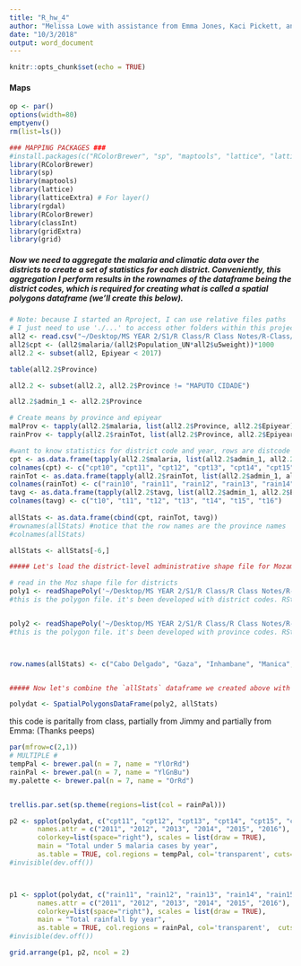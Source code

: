 ```yaml
---
title: "R_hw_4"
author: "Melissa Lowe with assistance from Emma Jones, Kaci Pickett, and Jammay Winslow"
date: "10/3/2018"
output: word_document
---
```


```r
knitr::opts_chunk$set(echo = TRUE)
```

#### **Maps**

```r

op <- par()
options(width=80)
emptyenv()
rm(list=ls())

### MAPPING PACKAGES ###
#install.packages(c("RColorBrewer", "sp", "maptools", "lattice", "latticeExtra", "rgdal"))
library(RColorBrewer)
library(sp)
library(maptools) 
library(lattice)
library(latticeExtra) # For layer()
library(rgdal)
library(RColorBrewer)
library(classInt)
library(gridExtra)
library(grid)
```

##### Now we need to aggregate the malaria and climatic data over the districts to create a set of statistics for each district. Conveniently, this aggregation I perform results in the rownames of the dataframe being the district codes, which is required for creating what is called a spatial polygons dataframe (we'll create this below).
```r
# Note: because I started an Rproject, I can use relative files paths
# I just need to use './...' to access other folders within this project now
all2 <- read.csv("~/Desktop/MS YEAR 2/S1/R Class/R Class Notes/R-Class/MozSyntheticMalaria.csv")
all2$cpt <- (all2$malaria/(all2$Population_UN*all2$u5weight))*1000
all2.2 <- subset(all2, Epiyear < 2017)

```

```r
table(all2.2$Province)

all2.2 <- subset(all2.2, all2.2$Province != "MAPUTO CIDADE")

all2.2$admin_1 <- all2.2$Province

# Create means by province and epiyear
malProv <- tapply(all2.2$malaria, list(all2.2$Province, all2.2$Epiyear), mean)
rainProv <- tapply(all2.2$rainTot, list(all2.2$Province, all2.2$Epiyear), mean)

```

```r

#want to know statistics for district code and year, rows are distcode and columns are years
cpt <- as.data.frame(tapply(all2.2$malaria, list(all2.2$admin_1, all2.2$Epiyear), sum))
colnames(cpt) <- c("cpt10", "cpt11", "cpt12", "cpt13", "cpt14", "cpt15", "cpt16")
rainTot <- as.data.frame(tapply(all2.2$rainTot, list(all2.2$admin_1, all2.2$Epiyear), sum))
colnames(rainTot) <- c("rain10", "rain11", "rain12", "rain13", "rain14", "rain15", "rain16")
tavg <- as.data.frame(tapply(all2.2$tavg, list(all2.2$admin_1, all2.2$Epiyear), mean))
colnames(tavg) <- c("t10", "t11", "t12", "t13", "t14", "t15", "t16")
  
allStats <- as.data.frame(cbind(cpt, rainTot, tavg))
#rownames(allStats) #notice that the row names are the province names
#colnames(allStats)

allStats <- allStats[-6,]
```

```r
##### Let's load the district-level administrative shape file for Mozambique.

# read in the Moz shape file for districts
poly1 <- readShapePoly('~/Desktop/MS YEAR 2/S1/R Class/R Class Notes/R-Class/Moz_admin2.shp', IDvar="DISTCODE")
#this is the polygon file. it's been developed with district codes. RStudio helps recall how to get things out of lists. They're shape files as R stores them


poly2 <- readShapePoly('~/Desktop/MS YEAR 2/S1/R Class/R Class Notes/R-Class/mozambique_admin1.shp', IDvar="admin_1")
#this is the polygon file. it's been developed with province codes. RStudio helps recall how to get things out of lists. They're shape files as R stores them



row.names(allStats) <- c("Cabo Delgado", "Gaza", "Inhambane", "Manica", "Maputo", "Nampula", "Nassa", "Sofala", "Tete", "Zambezia")


##### Now let's combine the `allStats` dataframe we created above with the `poly2` shapefile so that we can plot the statistics on the map.

polydat <- SpatialPolygonsDataFrame(poly2, allStats)
```


this code is paritally from class, partially from Jimmy and partially from Emma: (Thanks peeps)
```r
par(mfrow=c(2,1))
# MULTIPLE #
tempPal <- brewer.pal(n = 7, name = "YlOrRd")
rainPal <- brewer.pal(n = 7, name = "YlGnBu")
my.palette <- brewer.pal(n = 7, name = "OrRd")


trellis.par.set(sp.theme(regions=list(col = rainPal)))

p2 <- spplot(polydat, c("cpt11", "cpt12", "cpt13", "cpt14", "cpt15", "cpt16"), 
       names.attr = c("2011", "2012", "2013", "2014", "2015", "2016"), 
       colorkey=list(space="right"), scales = list(draw = TRUE), 
       main = "Total under 5 malaria cases by year", 
       as.table = TRUE, col.regions = tempPal, col='transparent', cuts=5)
#invisible(dev.off())



p1 <- spplot(polydat, c("rain11", "rain12", "rain13", "rain14", "rain15", "rain16"),
       names.attr = c("2011", "2012", "2013", "2014", "2015", "2016"), 
       colorkey=list(space="right"), scales = list(draw = TRUE), 
       main = "Total rainfall by year", 
       as.table = TRUE, col.regions = rainPal, col='transparent',  cuts=5)
#invisible(dev.off())

grid.arrange(p1, p2, ncol = 2)
```

